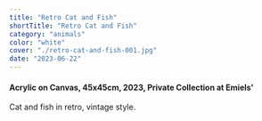 ```yaml
---
title: "Retro Cat and Fish"
shortTitle: "Retro Cat and Fish"
category: "animals"
color: "white"
cover: "./retro-cat-and-fish-001.jpg"
date: "2023-06-22"
---
```

    
#### Acrylic on Canvas, 45x45cm, 2023, Private Collection at Emiels'
    
Cat and fish in retro, vintage style.